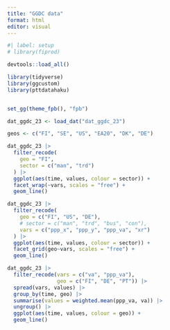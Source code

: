 ```yaml
---
title: "GGDC data"
format: html
editor: visual
---
```


```r
#| label: setup
# library(fiprod)

devtools::load_all()

library(tidyverse)
library(ggcustom)
library(pttdatahaku)


set_gg(theme_fpb(), "fpb")

dat_ggdc_23 <- load_dat("dat_ggdc_23")

geos <- c("FI", "SE", "US", "EA20", "DK", "DE")

```

```r

dat_ggdc_23 |> 
  filter_recode(
    geo = "FI",
    sector = c("man", "trd")
  ) |> 
  ggplot(aes(time, values, colour = sector)) +
  facet_wrap(~vars, scales = "free") +
  geom_line()

```

```r

dat_ggdc_23 |> 
  filter_recode(
    geo = c("FI", "US", "DE"),
    # sector = c("man", "trd", "bus", "con"),
    vars = c("ppp_x", "ppp_y", "ppp_va", "xr") 
  ) |> 
  ggplot(aes(time, values, colour = sector)) +
  facet_grid(geo~vars, scales = "free") +
  geom_line()

```


```r

dat_ggdc_23 |> 
  filter_recode(vars = c("va", "ppp_va"),
                geo = c("FI", "DE", "PT")) |> 
  spread(vars, values) |> 
  group_by(time, geo) |> 
  summarise(values = weighted.mean(ppp_va, va)) |> 
  ungroup() |> 
  ggplot(aes(time, values, colour = geo)) +
  geom_line()
  
```


